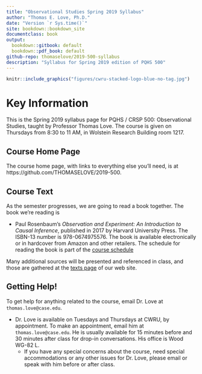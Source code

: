```yaml
---
title: "Observational Studies Spring 2019 Syllabus"
author: "Thomas E. Love, Ph.D."
date: "Version `r Sys.time()`"
site: bookdown::bookdown_site
documentclass: book
output:
  bookdown::gitbook: default
  bookdown::pdf_book: default
github-repo: thomaselove/2019-500-syllabus
description: "Syllabus for Spring 2019 edition of PQHS 500"
---
```


```r
knitr::include_graphics("figures/cwru-stacked-logo-blue-no-tag.jpg")
```

# Key Information {-}

This is the Spring 2019 syllabus page for PQHS / CRSP 500: Observational Studies, taught by Professor Thomas Love. The course is given on Thursdays from 8:30 to 11 AM, in Wolstein Research Building room 1217.

## Course Home Page {-}

The course home page, with links to everything else you'll need, is at https://github.com/THOMASELOVE/2019-500. 

## Course Text {-}

As the semester progresses, we are going to read a book together. The book we're reading is

- Paul Rosenbaum's *Observation and Experiment: An Introduction to Causal Inference*, published in 2017 by Harvard University Press. The ISBN-13 number is 978-0674975576. The book is available electronically or in hardcover from Amazon and other retailers. The schedule for reading the book is part of the [course schedule](https://github.com/THOMASELOVE/2019-500/blob/master/SCHEDULE.md)

Many additional sources will be presented and referenced in class, and those are gathered at the [texts page](https://github.com/THOMASELOVE/2019-500/tree/master/texts) of our web site.

## Getting Help! {-}

To get help for anything related to the course, email Dr. Love at `thomas.love@case.edu`.

- Dr. Love is available on Tuesdays and Thursdays at CWRU, by appointment. To make an appointment, email him at `thomas.love@case.edu`. He is usually available for 15 minutes before and 30 minutes after class for drop-in conversations. His office is Wood WG-82 L.
    + If you have any special concerns about the course, need special accommodations or any other issues for Dr. Love, please email or speak with him before or after class.

